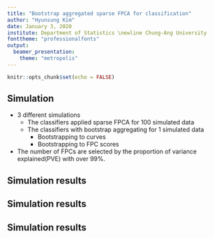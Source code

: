 ---
title: "Bootstrap aggregated sparse FPCA for classification"
author: "Hyunsung Kim"
date: January 3, 2020
institute: Department of Statistics \newline Chung-Ang University
fonttheme: "professionalfonts"
output:
  beamer_presentation:
    theme: "metropolis"
---

```{r setup, include=FALSE}
knitr::opts_chunk$set(echo = FALSE)
```


## Simulation

- 3 different simulations
  - The classifiers applied sparse FPCA for 100 simulated data
  - The classifiers with bootstrap aggregating for 1 simulated data
    - Bootstrapping to curves
    - Bootstrapping to FPC scores
- The number of FPCs are selected by the proportion of variance explained(PVE) with over 99\%.


## Simulation results

\begin{table}[ht]
  \caption{The accuracy of classifiers after FPCA}
  \centering
  \tiny
  \begin{tabular}{cccccccc}
    \hline
    No. \\of obs & Logistic & SVM(Linear) & SVM(Gaussian) & SVM(Sigmoid) & SVM(Poly) \\ 
    \hline
     2 & 0.715 & 0.714 & 0.657 & 0.681 & 0.640 \\ 
     3 & 0.785 & 0.788 & 0.742 & 0.761 & 0.724 \\ 
     4 & 0.832 & 0.832 & 0.785 & 0.804 & 0.774 \\ 
     5 & 0.855 & 0.853 & 0.819 & 0.835 & 0.808 \\ 
     6 & 0.875 & 0.874 & 0.844 & 0.856 & 0.833 \\ 
     7 & 0.889 & 0.891 & 0.864 & 0.869 & 0.857 \\ 
     8 & 0.902 & 0.898 & 0.869 & 0.879 & 0.863 \\ 
     9 & 0.905 & 0.907 & 0.885 & 0.885 & 0.871 \\ 
    10 & 0.904 & 0.905 & 0.877 & 0.884 & 0.873 \\ 
    11 & 0.911 & 0.913 & 0.889 & 0.891 & 0.879 \\ 
    12 & 0.912 & 0.912 & 0.893 & 0.893 & 0.883 \\ 
    13 & 0.914 & 0.917 & 0.896 & 0.900 & 0.890 \\ 
    14 & 0.917 & 0.918 & 0.889 & 0.899 & 0.887 \\ 
    15 & 0.920 & 0.919 & 0.892 & 0.897 & 0.887 \\ 
    16 & \textcolor{red}{0.922} & 0.922 & 0.893 & 0.898 & 0.893 \\ 
    17 & 0.919 & 0.918 & 0.896 & 0.899 & 0.891 \\ 
    18 & 0.922 & 0.922 & 0.896 & 0.905 & 0.891 \\ 
    \hline
    Average & 0.882 & \textcolor{red}{0.883} & 0.852 & 0.861 & 0.844 \\
    \hline
  \end{tabular}
\end{table}


## Simulation results

\begin{table}[ht]
  \caption{The accuracy of classifiers with bootstrap aggregated curves}
  \centering
  \tiny
  \begin{tabular}{cccccc}
    \hline
    No. \\of obs & Logistic & SVM(Linear) & SVM(Gaussian) & SVM(Sigmoid) \\ 
    \hline
     2 & 0.75 & 0.75 & 0.74 & 0.70 \\ 
     3 & 0.76 & 0.76 & 0.75 & 0.74 \\ 
     4 & 0.78 & 0.79 & 0.78 & 0.78 \\ 
     5 & 0.71 & 0.73 & 0.73 & 0.72 \\ 
     6 & 0.77 & 0.77 & 0.76 & 0.76 \\ 
     7 & 0.85 & 0.85 & 0.85 & 0.84 \\ 
     8 & 0.77 & 0.76 & 0.81 & 0.77 \\ 
     9 & 0.77 & 0.80 & 0.77 & 0.80 \\ 
    10 & 0.82 & 0.82 & 0.82 & 0.83 \\ 
    11 & \textcolor{red}{0.86} & 0.83 & 0.83 & 0.86 \\ 
    12 & 0.83 & \textcolor{red}{0.86} & 0.83 & 0.83 \\ 
    13 & 0.81 & 0.81 & 0.80 & 0.81 \\ 
    14 & 0.83 & 0.78 & 0.81 & 0.84 \\ 
    15 & 0.80 & 0.81 & 0.80 & 0.76 \\ 
    16 & 0.81 & 0.77 & 0.80 & 0.80 \\ 
    17 & 0.81 & 0.76 & 0.78 & 0.76 \\ 
    18 & 0.80 & 0.82 & 0.81 & 0.81 \\ 
    \hline
    Average & \textcolor{red}{0.796} & 0.792 & 0.792 & 0.789 \\
    \hline
  \end{tabular}
\end{table}


## Simulation results

\begin{table}[ht]
  \caption{The accuracy of classifiers with bootstrap aggregated FPC scores}
  \centering
  \tiny
  \begin{tabular}{cccccccc}
    \hline
    No. \\of obs & Logistic & SVM(Linear) & SVM(Gaussian) & SVM(Sigmoid) & SVM(Poly) \\ 
    \hline
     2 & 0.710 & 0.700 & 0.680 & 0.660 & 0.760 \\ 
     3 & 0.740 & 0.750 & 0.710 & 0.710 & 0.730 \\ 
     4 & 0.770 & 0.740 & 0.650 & 0.740 & 0.760 \\ 
     5 & 0.700 & 0.700 & 0.690 & 0.730 & 0.700 \\ 
     6 & 0.780 & 0.780 & 0.770 & 0.770 & 0.800 \\ 
     7 & 0.820 & 0.850 & 0.800 & 0.830 & 0.790 \\ 
     8 & 0.770 & 0.800 & 0.780 & 0.770 & 0.780 \\ 
     9 & 0.800 & 0.780 & 0.780 & 0.770 & 0.770 \\ 
    10 & 0.810 & 0.820 & 0.810 & 0.800 & 0.790 \\ 
    11 & 0.860 & \textcolor{red}{0.880} & 0.840 & 0.790 & 0.870 \\ 
    12 & 0.830 & 0.840 & 0.820 & 0.800 & 0.840 \\ 
    13 & 0.810 & 0.800 & 0.840 & 0.810 & 0.810 \\ 
    14 & 0.820 & 0.830 & 0.810 & 0.780 & 0.840 \\ 
    15 & 0.800 & 0.810 & 0.830 & 0.780 & 0.830 \\ 
    16 & 0.810 & 0.790 & 0.810 & 0.780 & 0.810 \\ 
    17 & 0.810 & 0.810 & 0.830 & 0.780 & 0.820 \\ 
    18 & 0.800 & 0.810 & 0.830 & 0.790 & 0.810 \\  
    \hline
    Average & 0.791 & 0.794 & 0.781 & 0.770 & \textcolor{red}{0.795} \\
    \hline
  \end{tabular}
\end{table}

